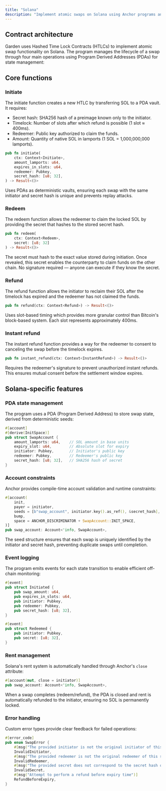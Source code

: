 ```yaml
---
title: "Solana"
description: "Implement atomic swaps on Solana using Anchor programs and PDAs"
---
```


## Contract architecture

Garden uses Hashed Time Lock Contracts (HTLCs) to implement atomic swap functionality on Solana. The program manages the lifecycle of a swap through four main operations using Program Derived Addresses (PDAs) for state management:

<CardGroup cols={4}>
  <Card title="Initiate" icon="play" href="#initiate" />
  <Card title="Redeem" icon="check" href="#redeem" />
  <Card title="Refund" icon="rotate-left" href="#refund" />
  <Card title="Instant refund" icon="bolt" href="#instant-refund" />
</CardGroup>

## Core functions

### Initiate

The initiate function creates a new HTLC by transferring SOL to a PDA vault. It requires:

- Secret hash: SHA256 hash of a preimage known only to the initiator.
- Timelock: Number of slots after which refund is possible (1 slot ≈ 400ms).
- Redeemer: Public key authorized to claim the funds.
- Amount: Quantity of native SOL in lamports (1 SOL = 1,000,000,000 lamports).

```rust
pub fn initiate(
    ctx: Context<Initiate>,
    amount_lamports: u64,
    expires_in_slots: u64,
    redeemer: Pubkey,
    secret_hash: [u8; 32],
) -> Result<()>
```

<Note>
Uses PDAs as deterministic vaults, ensuring each swap with the same initiator and secret hash is unique and prevents replay attacks.
</Note>

### Redeem

The redeem function allows the redeemer to claim the locked SOL by providing the secret that hashes to the stored secret hash.

```rust
pub fn redeem(
    ctx: Context<Redeem>, 
    secret: [u8; 32]
) -> Result<()>
```

<Info>
The secret must hash to the exact value stored during initiation. Once revealed, this secret enables the counterparty to claim funds on the other chain. No signature required — anyone can execute if they know the secret.
</Info>

### Refund

The refund function allows the initiator to reclaim their SOL after the timelock has expired and the redeemer has not claimed the funds.

```rust
pub fn refund(ctx: Context<Refund>) -> Result<()>
```

<Note>
Uses slot-based timing which provides more granular control than Bitcoin's block-based system. Each slot represents approximately 400ms.
</Note>

### Instant refund

The instant refund function provides a way for the redeemer to consent to canceling the swap before the timelock expires.

```rust
pub fn instant_refund(ctx: Context<InstantRefund>) -> Result<()>
```

<Warning>
Requires the redeemer's signature to prevent unauthorized instant refunds. This ensures mutual consent before the settlement window expires.
</Warning>

## Solana-specific features

### PDA state management

The program uses a PDA (Program Derived Address) to store swap state, derived from deterministic seeds:

```rust
#[account]
#[derive(InitSpace)]
pub struct SwapAccount {
    amount_lamports: u64,    // SOL amount in base units
    expiry_slot: u64,        // Absolute slot for expiry
    initiator: Pubkey,       // Initiator's public key
    redeemer: Pubkey,        // Redeemer's public key  
    secret_hash: [u8; 32],   // SHA256 hash of secret
}
```

### Account constraints

Anchor provides compile-time account validation and runtime constraints:

```rust
#[account(
    init,
    payer = initiator,
    seeds = [b"swap_account", initiator.key().as_ref(), &secret_hash],
    bump,
    space = ANCHOR_DISCRIMINATOR + SwapAccount::INIT_SPACE,
)]
pub swap_account: Account<'info, SwapAccount>,
```

<Tip>
The seed structure ensures that each swap is uniquely identified by the initiator and secret hash, preventing duplicate swaps until completion.
</Tip>

### Event logging

The program emits events for each state transition to enable efficient off-chain monitoring:

```rust
#[event]
pub struct Initiated {
    pub swap_amount: u64,
    pub expires_in_slots: u64,
    pub initiator: Pubkey,
    pub redeemer: Pubkey,
    pub secret_hash: [u8; 32],
}

#[event]
pub struct Redeemed {
    pub initiator: Pubkey,
    pub secret: [u8; 32],
}
```

### Rent management

Solana's rent system is automatically handled through Anchor's `close` attribute:

```rust
#[account(mut, close = initiator)]
pub swap_account: Account<'info, SwapAccount>,
```

<Check>
When a swap completes (redeem/refund), the PDA is closed and rent is automatically refunded to the initiator, ensuring no SOL is permanently locked.
</Check>

### Error handling

Custom error types provide clear feedback for failed operations:

```rust
#[error_code]
pub enum SwapError {
    #[msg("The provided initiator is not the original initiator of this swap")]
    InvalidInitiator,
    #[msg("The provided redeemer is not the original redeemer of this swap")]  
    InvalidRedeemer,
    #[msg("The provided secret does not correspond to the secret hash of this swap")]
    InvalidSecret,
    #[msg("Attempt to perform a refund before expiry time")]
    RefundBeforeExpiry,
}
```
